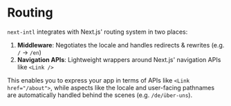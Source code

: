 
# Routing

`next-intl` integrates with Next.js' routing system in two places:

1. **Middleware**: Negotiates the locale and handles redirects & rewrites (e.g. `/` → `/en`)
2. **Navigation APIs**: Lightweight wrappers around Next.js' navigation APIs like `<Link />`

This enables you to express your app in terms of APIs like `<Link href="/about">`, while aspects like the locale and user-facing pathnames are automatically handled behind the scenes (e.g. `/de/über-uns`).

<Cards className="mt-8 max-w-[300px]">
  <Card title="Set up routing" href="/docs/routing/setup" />
  <Card title="Configuration" href="/docs/routing/configuration" />
  <Card title="Middleware" href="/docs/routing/middleware" />
  <Card title="Navigation APIs" href="/docs/routing/navigation" />
</Cards>
